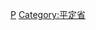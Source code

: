 {{Navbox
|bodyclass=hlist

|state      = autocollapse<!--autocollapse、uncollapsed、collapsed、plain、off-->
|name       = 平定省行政区划
|title      = [[越南]][[平定省]]行政区划
|image      = [[file:Flag of Vietnam.svg|border|50px|越南国旗]]
|above      =
|abovestyle = 
|listclass  = hlist
 
| group1 = [[省辖市]]（1）
| list1 =
*[[歸仁市]]
| group2 = [[市社]]（2）
| list2 =
*[[安仁市社]]
*[[怀仁市社]]
| group3 = [[县]]（8）
| list3 =
*[[安老縣 (平定省)|安老县]]
*[[懷恩縣]]
*[[符吉縣]]
*[[符美縣]]
*[[西山縣]]
*[[绥福县]]
*[[耘耕縣]]
*[[永盛县 (平定省)|永盛县]]
|belowstyle = text-align: left;
|below      = 参阅：[[越南县级以上行政区列表]]
}}
<noinclude>
[[Category:越南二级行政区模板|P]]
[[Category:平定省]]
</noinclude>